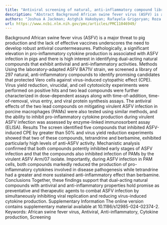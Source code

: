 ```yaml
---
title: "Antiviral screening of natural, anti-inflammatory compound library against African swine fever virus"
description: "Abstract Background African swine fever virus (ASFV) is a major threat to pig production and the lack of effective vaccines underscores the need to develop robust antiviral countermeasures. Pathologic..."
authors: "Joshua A Jackman; Astghik Hakobyan; Rafayela Grigoryan; Roza Izmailyan; Charles C Elrod; Hovakim Zakaryan"
url: https://www.ncbi.nlm.nih.gov/pmc/articles/PMC11046949/
---
```


Background African swine fever virus (ASFV) is a major threat to pig production and the lack of effective vaccines underscores the need to develop robust antiviral countermeasures. Pathologically, a significant elevation in pro-inflammatory cytokine production is associated with ASFV infection in pigs and there is high interest in identifying dual-acting natural compounds that exhibit antiviral and anti-inflammatory activities. Methods Using the laboratory-adapted ASFV BA71V strain, we screened a library of 297 natural, anti-inflammatory compounds to identify promising candidates that protected Vero cells against virus-induced cytopathic effect (CPE). Virus yield reduction, virucidal, and cell cytotoxicity experiments were performed on positive hits and two lead compounds were further characterized in dose-dependent assays along with time-of-addition, time-of-removal, virus entry, and viral protein synthesis assays. The antiviral effects of the two lead compounds on mitigating virulent ASFV infection in porcine macrophages (PAMs) were also tested using similar methods, and the ability to inhibit pro-inflammatory cytokine production during virulent ASFV infection was assessed by enzyme-linked immunosorbent assay (ELISA). Results The screen identified five compounds that inhibited ASFV-induced CPE by greater than 50% and virus yield reduction experiments showed that two of these compounds, tetrandrine and berbamine, exhibited particularly high levels of anti-ASFV activity. Mechanistic analysis confirmed that both compounds potently inhibited early stages of ASFV infection and that the compounds also inhibited infection of PAMs by the virulent ASFV Arm/07 isolate. Importantly, during ASFV infection in PAM cells, both compounds markedly reduced the production of pro-inflammatory cytokines involved in disease pathogenesis while tetrandrine had a greater and more sustained anti-inflammatory effect than berbamine. Conclusions Together, these findings support that dual-acting natural compounds with antiviral and anti-inflammatory properties hold promise as preventative and therapeutic agents to combat ASFV infection by simultaneously inhibiting viral replication and reducing virus-induced cytokine production. Supplementary Information The online version contains supplementary material available at 10.1186/s12985-024-02374-2. Keywords: African swine fever virus, Antiviral, Anti-inflammatory, Cytokine production, Screening
